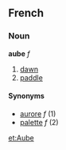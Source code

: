 ==French==
===Noun===
'''aube''' ''f''

# [[dawn]]
# [[paddle]]

====Synonyms====
*[[aurore]] ''f'' (1)
*[[palette]] ''f'' (2)

[[et:Aube]]
